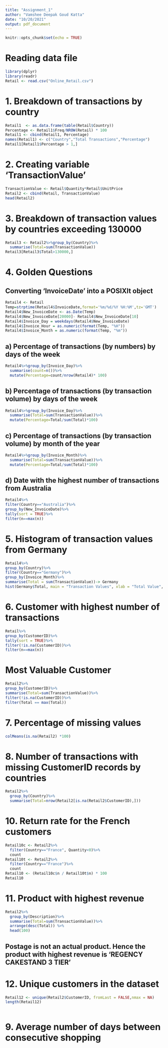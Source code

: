 ```yaml
---
title: "Assignment_1"
author: "Vamshee Deepak Goud Katta"
date: "10/20/2021"
output: pdf_document
---
```


```r
knitr::opts_chunk$set(echo = TRUE)
```

# Reading data file

```r
library(dplyr)
library(readr)
Retail <- read.csv("Online_Retail.csv")

```

# 1. Breakdown of transactions by country

```r

Retail1  <- as.data.frame(table(Retail$Country))
Percentage <- Retail1$Freq/NROW(Retail) * 100
Retail1 <- cbind(Retail1, Percentage) 
names(Retail1) <- c("Country","Total Transactions","Percentage")
Retail1[Retail1$Percentage > 1,]

```

# 2. Creating variable 'TransactionValue'

```r

TransactionValue <- Retail$Quantity*Retail$UnitPrice
Retail2 <- cbind(Retail, TransactionValue)
head(Retail2)

```

# 3. Breakdown of transaction values by countries exceeding 130000

```r

Retail3 <- Retail2%>%group_by(Country)%>%
  summarise(Total=sum(TransactionValue))
Retail3[Retail3$Total>130000,]

```
# 4. Golden Questions

## Converting ‘InvoiceDate’ into a POSIXlt object
```r

Retail4 <- Retail
Temp=strptime(Retail4$InvoiceDate,format='%m/%d/%Y %H:%M',tz='GMT')
Retail4$New_InvoiceDate <- as.Date(Temp)
Retail4$New_InvoiceDate[20000]- Retail4$New_InvoiceDate[10]
Retail4$Invoice_Day = weekdays(Retail4$New_InvoiceDate)
Retail4$Invoice_Hour = as.numeric(format(Temp, "%H"))
Retail4$Invoice_Month = as.numeric(format(Temp, "%m"))

```

## a) Percentage of transactions (by numbers) by days of the week

```r

Retail4%>%group_by(Invoice_Day)%>%
  summarise(count=n())%>%
  mutate(Percentage=count/nrow(Retail4)* 100)

```

## b) Percentage of transactions (by transaction volume) by days of the week

```r

Retail4%>%group_by(Invoice_Day)%>%
  summarise(Total=sum(TransactionValue))%>%
  mutate(Percentage=Total/sum(Total)*100)

```

## c) Percentage of transactions (by transaction volume) by month of the year

```r

Retail4%>%group_by(Invoice_Month)%>%
  summarise(Total=sum(TransactionValue))%>%
  mutate(Percentage=Total/sum(Total)*100)

```

## d) Date with the highest number of transactions from Australia

```r

Retail4%>%
filter(Country=="Australia")%>%
group_by(New_InvoiceDate)%>%
tally(sort = TRUE)%>%  
filter(n==max(n))

```

# 5. Histogram of transaction values from Germany

```r

Retail4%>%
group_by(Country)%>%
filter(Country=="Germany")%>%
group_by(Invoice_Month)%>%
summarise(Total = sum(TransactionValue))-> Germany
hist(Germany$Total, main = "Transaction Values", xlab = "Total Value", ylab = "Months")

```

# 6. Customer with highest number of transactions

```r

Retail%>%
group_by(CustomerID)%>%
tally(sort = TRUE)%>%
filter(!is.na(CustomerID))%>%  
filter(n==max(n))

```

# Most Valuable Customer

```r

Retail2%>%
group_by(CustomerID)%>%
summarise(Total=sum(TransactionValue))%>%
filter(!is.na(CustomerID))%>%  
filter(Total == max(Total))

```

# 7. Percentage of missing values

```r

colMeans(is.na(Retail2) *100)

```

# 8. Number of transactions with missing CustomerID records by countries

```r

Retail2%>%
  group_by(Country)%>%
  summarise(Total=nrow(Retail2[is.na(Retail2$CustomerID),]))

```

# 10. Return rate for the French customers

```r

Retail10c <- Retail2%>%
  filter(Country=="France", Quantity<0)%>%
  count
Retail10t <- Retail2%>%
  filter(Country=="France")%>%
  count
Retail10 <- (Retail10c$n / Retail10t$n) * 100
Retail10

```

# 11. Product with highest revenue

```r

Retail2%>%
  group_by(Description)%>%
  summarise(Total=sum(TransactionValue))%>%
  arrange(desc(Total)) %>%
  head(100)

```
## Postage is not an actual product. Hence the product with highest revenue is 'REGENCY CAKESTAND 3 TIER'

# 12. Unique customers in the dataset

```r

Retail12 <- unique(Retail2$CustomerID, fromLast = FALSE,nmax = NA)
length(Retail12)
  
```

# 9. Average number of days between consecutive shopping

